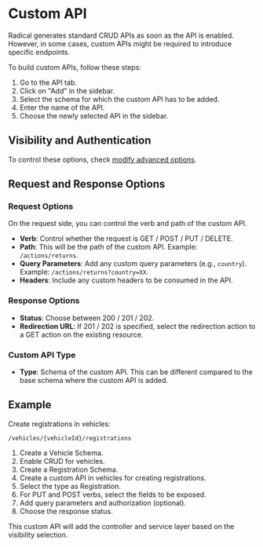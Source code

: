# Custom API


Radical generates standard CRUD APIs as soon as the API is enabled. However, in some cases, custom APIs might be required to introduce specific endpoints.

To build custom APIs, follow these steps:

1. Go to the API tab.
2. Click on "Add" in the sidebar.
3. Select the schema for which the custom API has to be added.
4. Enter the name of the API.
5. Choose the newly selected API in the sidebar.

## Visibility and Authentication
To control these options, check [modify advanced options](./advanced).

## Request and Response Options

### Request Options
On the request side, you can control the verb and path of the custom API.

- **Verb**: Control whether the request is GET / POST / PUT / DELETE.
- **Path**: This will be the path of the custom API. Example: `/actions/returns`.
- **Query Parameters**: Add any custom query parameters (e.g., `country`). Example: `/actions/returns?country=XX`.
- **Headers**: Include any custom headers to be consumed in the API.

### Response Options
- **Status**: Choose between 200 / 201 / 202.
- **Redirection URL**: If 201 / 202 is specified, select the redirection action to a GET action on the existing resource.

### Custom API Type
- **Type**: Schema of the custom API. This can be different compared to the base schema where the custom API is added.

## Example
Create registrations in vehicles:

```/vehicles/{vehicleId}/registrations```

1. Create a Vehicle Schema.
2. Enable CRUD for vehicles.
3. Create a Registration Schema.
4. Create a custom API in vehicles for creating registrations.
5. Select the type as Registration.
6. For PUT and POST verbs, select the fields to be exposed.
7. Add query parameters and authorization (optional).
8. Choose the response status.

This custom API will add the controller and service layer based on the visibility selection.

